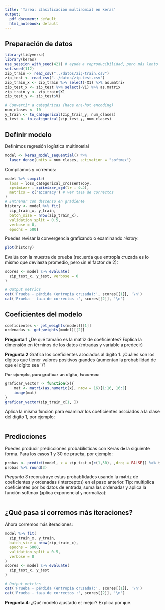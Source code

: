 ```yaml
---
title: 'Tarea: clasificación multinomial en keras'
output:
  pdf_document: default
  html_notebook: default
---
```


## Preparación de datos

```r
library(tidyverse)
library(keras)
use_session_with_seed(421) # ayuda a reproducibilidad, pero más lento
set.seed(112)
zip_train <- read_csv("../datos/zip-train.csv") 
zip_test <- read_csv("../datos/zip-test.csv")
zip_train_x <- zip_train %>% select(-X1) %>% as.matrix
zip_test_x <- zip_test %>% select(-V1) %>% as.matrix
zip_train_y <- zip_train$X1
zip_test_y <- zip_test$V1
```

```r
# Convertir a categóricas (hace one-hot encoding)
num_clases <- 10
y_train <- to_categorical(zip_train_y, num_clases)
y_test <- to_categorical(zip_test_y, num_clases)
```

## Definir modelo

Definimos regresión logística multinomial
```r
model <- keras_model_sequential() %>%
  layer_dense(units = num_clases, activation = "softmax")
```

Compilamos y corremos:

```r
model %>% compile(
  loss = loss_categorical_crossentropy,
  optimizer = optimizer_sgd(lr = 0.2),
  metrics = c('accuracy') # ver tasa de correctos
)
# Entrenar con descenso en gradiente
history <- model %>% fit(
  zip_train_x, y_train,
  batch_size = nrow(zip_train_x),
  validation_split = 0.5,
  verbose = 0,
  epochs = 500)

```

Puedes revisar la convergencia graficando o examinando *history*:

```r
plot(history)
```


Evalúa con la muestra de prueba (recuerda que entropía cruzada
es lo mismo que devianza promedio, pero sin el factor de 2):

```r
scores <- model %>% evaluate(
  zip_test_x, y_test, verbose = 0
)

# Output metrics
cat('Prueba - pérdida (entropía cruzada):', scores[[1]], '\n')
cat('Prueba - tasa de correctos :', scores[[2]], '\n')

```

## Coeficientes del modelo


```r
coeficientes <- get_weights(model)[[1]]
ordenadas <- get_weights(model)[[2]]
```



**Pregunta 1** ¿De qué tamaño es la matriz de coeficientes? Explica la dimensión
en términos de los datos (entradas y variable a predecir)

**Pregunta 2** Grafica los coeficientes asociados al dígito 1. ¿Cuáles son los
dígitos que tienen valores positivos grandes (aumentan la probabilidad de
que el dígito sea 1)?

Por ejemplo, para graficar un dígito, hacemos:

```r
graficar_vector <- function(x){
    mat <- matrix(as.numeric(x), nrow = 16)[1:16, 16:1] 
    image(mat)
}
graficar_vector(zip_train_x[1, ])
```

Aplica la misma función para examinar los coeficientes asociados a la
clase del dígito 1, por ejemplo:

```r

```

## Predicciones

Puedes producir predicciones probabilísticas con Keras de la siguiente forma. 
Para los casos 1 y 30 de prueba, por ejemplo:

```r
probas <- predict(model, x = zip_test_x[c(1,30), ,drop = FALSE]) %>% t
probas %>% round(3)
```

*Pregunta 3* reconstruye estas probabilidades usando la matriz de coeficientes
y ordenadas (interceptos) en el paso anterior. Tip: multiplica coeficientes por los datos de entrada, suma las ordenadas y aplica la función softmax (aplica exponencial y normaliza):

```r

```


## ¿Qué pasa si corremos más iteraciones?


Ahora corremos más iteraciones:


```r
model %>% fit(
  zip_train_x, y_train,
  batch_size = nrow(zip_train_x),
  epochs = 6000,
  validation_split = 0.5,
  verbose = 0
)
scores <- model %>% evaluate(
  zip_test_x, y_test
)

# Output metrics
cat('Prueba - pérdida (entropía cruzada):', scores[[1]], '\n')
cat('Prueba - tasa de correctos :', scores[[2]], '\n')
```

**Pregunta 4**: ¿Qué modelo ajustado es mejor? Explica por qué.